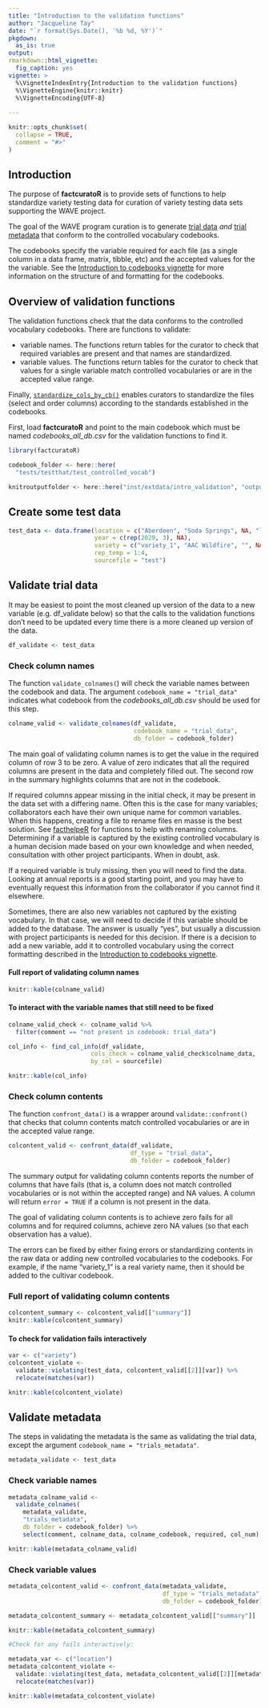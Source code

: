 ```yaml
---
title: "Introduction to the validation functions"
author: "Jacqueline Tay"
date: "`r format(Sys.Date(), '%b %d, %Y')`"
pkgdown:
  as_is: true  
output: 
rmarkdown::html_vignette:
  fig_caption: yes
vignette: >
  %\VignetteIndexEntry{Introduction to the validation functions}
  %\VignetteEngine{knitr::knitr}
  %\VignetteEncoding{UTF-8}
  
---
```


```r
knitr::opts_chunk$set(
  collapse = TRUE,
  comment = "#>"
)
```
## Introduction

The purpose of **factcuratoR** is to provide sets of functions to help standardize variety testing data for curation of variety testing data sets supporting the WAVE project.

The goal of the WAVE program curation is to generate <u>trial data</u> *and* <u>trial metadata</u> that conform to the controlled vocabulary codebooks.

The codebooks specify the variable required for each file (as a single column in a data frame, matrix, tibble, etc) and the accepted values
for the the variable. See the [Introduction to codebooks vignette](https://idahoagstats.github.io/factcuratoR/articles/intro_codebooks.html)
for more information on the structure of and formatting for the codebooks.

## Overview of validation functions

The validation functions check that the data conforms to the controlled vocabulary
codebooks. There are functions to validate:

* variable names. The functions return tables for the curator to check that required variables are present and that names are standardized.
* variable values. The functions return tables for the curator to check that values for a single variable match controlled vocabularies or are in the accepted value range. 

Finally, [`standardize_cols_by_cb()`](https://idahoagstats.github.io/factcuratoR/reference/standardize_cols_by_cb.html) enables curators to standardize the files (select and order columns) according to the standards established in the codebooks.

First, load **factcuratoR** and point to the main codebook which must 
be named *codebooks_all_db.csv* for the validation functions to find it. 

```r
library(factcuratoR)

codebook_folder <- here::here(
  "tests/testthat/test_controlled_vocab")

knitroutputfolder <- here::here("inst/extdata/intro_validation", "output")
```

## Create some test data

```r
test_data <- data.frame(location = c("Aberdeen", "Soda Springs", NA, "location_x"),
                        year = c(rep(2020, 3), NA),
                        variety = c("variety_1", "AAC Wildfire", "", NA),
                        rep_temp = 1:4,
                        sourcefile = "test")
```

## Validate trial data

It may be easiest to point the most cleaned up version of the data to a new 
variable (e.g. df_validate below) so that the calls to the validation functions
don't need to be updated every time there is a more cleaned up version of the data.

```r
df_validate <- test_data
```

### Check column names

The function `validate_colnames(`) will check the variable names between the codebook and data. The argument `codebook_name = "trial_data"` indicates what codebook from the *codebooks_all_db.csv* should be used for this step.

```r
colname_valid <- validate_colnames(df_validate, 
                                   codebook_name = "trial_data", 
                                   db_folder = codebook_folder)
```

The main goal of validating column names is to get the value in the required
column of row 3 to be zero. A value of zero indicates that all the required columns 
are present in the data and completely filled out. The second row in the summary highlights columns that are not in the codebook.

If required columns appear missing in the initial check, it may be present in the data set with a differing name. Often this is the case for many variables; collaborators each have their own unique name for common variables. When this happens, creating a file to rename files en masse is the best solution. See [facthelpeR](https://idahoagstats.github.io/facthelpeR/articles/intro_facthelper.html)
for functions to help with renaming columns. Determining if a variable is captured by the existing controlled vocabulary is a human decision made based on your own knowledge and when needed, consultation with other project participants. When in doubt, ask.  

If a required variable is truly missing, then you will need to find the data. Looking at annual reports is a good starting point, and you may have to eventually request this information from the collaborator if you cannot find it elsewhere. 

Sometimes, there are also new variables not captured by the existing vocabulary. In that case, we will need to decide if this variable should be added to the database. The answer is usually "yes", but usually a discussion with project participants is needed for this decision. If there is a decision to add a new variable, add it to controlled vocabulary using the correct formatting described in the
[Introduction to codebooks vignette](https://idahoagstats.github.io/factcuratoR/articles/intro_codebooks.html). 

#### Full report of validating column names

```r
knitr::kable(colname_valid)
```

#### To interact with the variable names that still need to be fixed

```r
colname_valid_check <- colname_valid %>% 
  filter(comment == "not present in codebook: trial_data")

col_info <- find_col_info(df_validate, 
                       cols_check = colname_valid_check$colname_data, 
                       by_col = sourcefile)

knitr::kable(col_info)
```

### Check column contents

The function `confront_data()` is a wrapper around `validate::confront()` that checks that column contents match controlled vocabularies or are in the accepted value range.

```r
colcontent_valid <- confront_data(df_validate, 
                                  df_type = "trial_data",
                                  db_folder = codebook_folder)
```

The summary output for validating column contents reports the number of columns that have fails (that is, a column does not match controlled vocabularies or is not within the accepted range) and NA values.  A column will return `error = TRUE` if a column is not present in the data. 

The goal of validating column contents is to achieve zero fails for all columns and for required columns, achieve zero NA values (so that each observation has a value). 

The errors can be fixed by either fixing errors or standardizing contents in the 
raw data or adding new controlled vocabularies to the codebooks. For example, if the name "variety_1" is a real variety name, then it should be added to the cultivar codebook.

### Full report of validating column contents

```r
colcontent_summary <- colcontent_valid[["summary"]]
knitr::kable(colcontent_summary)
```

#### To check for validation fails interactively

```r
var <- c("variety")
colcontent_violate <- 
  validate::violating(test_data, colcontent_valid[[2]][var]) %>% 
  relocate(matches(var))

knitr::kable(colcontent_violate)
```

## Validate metadata

The steps in validating the metadata is the same as validating the trial data, except the argument `codebook_name = "trials_metadata"`. 

```r
metadata_validate <- test_data
```

### Check variable names

```r
metadata_colname_valid <- 
  validate_colnames(
    metadata_validate, 
    "trials_metadata",
    db_folder = codebook_folder) %>%
    select(comment, colname_data, colname_codebook, required, col_num) 

knitr::kable(metadata_colname_valid)
```

### Check variable values

```r
metadata_colcontent_valid <- confront_data(metadata_validate, 
                                           df_type = "trials_metadata",
                                           db_folder = codebook_folder)

metadata_colcontent_summary <- metadata_colcontent_valid[["summary"]]

knitr::kable(metadata_colcontent_summary)

#Check for any fails interactively:

metadata_var <- c("location")
metadata_colcontent_violate <- 
  validate::violating(test_data, metadata_colcontent_valid[[2]][metadata_var]) %>% 
  relocate(matches(var))

knitr::kable(metadata_colcontent_violate)
```

